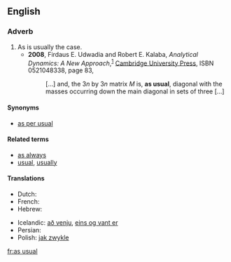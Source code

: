 ==English==

===Adverb===
{{infl|en|adverb|head=[[as]] [[usual]]}}

# As is usually the case.
#* '''2008''', Firdaus E. Udwadia and Robert E. Kalaba, ''Analytical Dynamics: A New Approach'',<sup>[http://books.google.com/books?id=Z-QDk1AqCK0C]</sup> [[w:Cambridge University Press|Cambridge University Press]], ISBN 0521048338, page 83,
#*: […] and, the 3<var>n</var> by 3<var>n</var> matrix <var>M</var> is, '''as usual''', diagonal <!-- [sic] no comma here --> with the masses occurring down the main diagonal in sets of three […]

====Synonyms====
* [[as per usual]]

====Related terms====
* [[as always]]
* [[usual]], [[usually]]

====Translations====
{{trans-top|as is usually the case}}
* Dutch: {{t-|nl|zoals gewoonlijk}}
* French: {{t+|fr|comme d'habitude}}
* Hebrew: {{t-|he|כרגיל|tr=karagil|sc=Hebr}}
{{trans-mid}}
* Icelandic: [[að venju]], [[eins og vant er]]
* Persian: {{t|fa|طبق معمول|tr=tebq-e ma'mul|sc=fa-Arab|xs=Persian}}
* Polish: [[jak zwykle]]
{{trans-bottom}}

[[fr:as usual]]